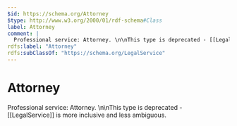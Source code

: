 ```yaml
---
$id: https://schema.org/Attorney
$type: http://www.w3.org/2000/01/rdf-schema#Class
label: Attorney
comment: |
  Professional service: Attorney. \n\nThis type is deprecated - [[LegalService]] is more inclusive and less ambiguous.
rdfs:label: "Attorney"
rdfs:subClassOf: "https://schema.org/LegalService"
---
```


# Attorney

Professional service: Attorney. \n\nThis type is deprecated - [[LegalService]] is more inclusive and less ambiguous.

